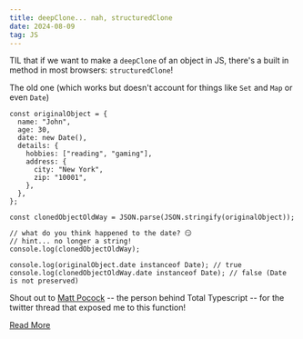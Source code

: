 ```yaml
---
title: deepClone... nah, structuredClone
date: 2024-08-09
tag: JS
---
```


TIL that if we want to make a `deepClone` of an object in JS, there's a built in
method in most browsers: `structuredClone`!

The old one (which works but doesn't account for things like `Set` and `Map` or
even `Date`)

```js:title=the-old-and-new-way
const originalObject = {
  name: "John",
  age: 30,
  date: new Date(),
  details: {
    hobbies: ["reading", "gaming"],
    address: {
      city: "New York",
      zip: "10001",
    },
  },
};

const clonedObjectOldWay = JSON.parse(JSON.stringify(originalObject));

// what do you think happened to the date? 😏
// hint... no longer a string!
console.log(clonedObjectOldWay);

console.log(originalObject.date instanceof Date); // true
console.log(clonedObjectOldWay.date instanceof Date); // false (Date is not preserved)

```

Shout out to [Matt Pocock](https://www.totaltypescript.com/) -- the person
behind Total Typescript -- for the twitter thread that exposed me to this
function!

[Read More](https://developer.mozilla.org/en-US/docs/Web/API/structuredClone)
